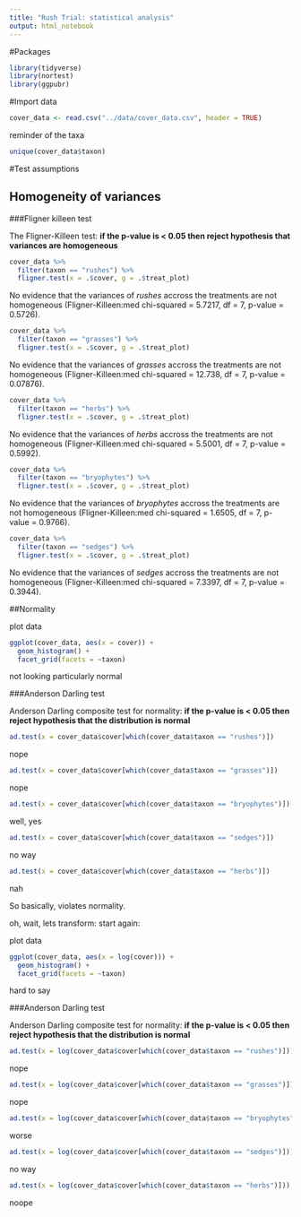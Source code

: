 ```yaml
---
title: "Rush Trial: statistical analysis"
output: html_notebook
---
```


#Packages
```r
library(tidyverse)
library(nortest)
library(ggpubr)
```

#Import data
```r
cover_data <- read.csv("../data/cover_data.csv", header = TRUE)
```


reminder of the taxa
```r
unique(cover_data$taxon)
```



#Test assumptions

## Homogeneity of variances

###Fligner killeen test

The Fligner-Killeen test: **if the p-value is < 0.05 then reject hypothesis that variances are homogeneous**

```r
cover_data %>% 
  filter(taxon == "rushes") %>% 
  fligner.test(x = .$cover, g = .$treat_plot)
```

No evidence that the variances of *rushes* accross the treatments are not homogeneous (Fligner-Killeen:med chi-squared = 5.7217, df = 7, p-value = 0.5726).


```r
cover_data %>% 
  filter(taxon == "grasses") %>% 
  fligner.test(x = .$cover, g = .$treat_plot)
```

No evidence that the variances of *grasses* accross the treatments are not homogeneous (Fligner-Killeen:med chi-squared = 12.738, df = 7, p-value = 0.07876).


```r
cover_data %>% 
  filter(taxon == "herbs") %>% 
  fligner.test(x = .$cover, g = .$treat_plot)
```

No evidence that the variances of *herbs* accross the treatments are not homogeneous (Fligner-Killeen:med chi-squared = 5.5001, df = 7, p-value = 0.5992).


```r
cover_data %>% 
  filter(taxon == "bryophytes") %>% 
  fligner.test(x = .$cover, g = .$treat_plot)
```

No evidence that the variances of *bryophytes* accross the treatments are not homogeneous (Fligner-Killeen:med chi-squared = 1.6505, df = 7, p-value = 0.9766).


```r
cover_data %>% 
  filter(taxon == "sedges") %>% 
  fligner.test(x = .$cover, g = .$treat_plot)
```

No evidence that the variances of *sedges* accross the treatments are not homogeneous (Fligner-Killeen:med chi-squared = 7.3397, df = 7, p-value = 0.3944).


##Normality

plot data
```r
ggplot(cover_data, aes(x = cover)) +
  geom_histogram() +
  facet_grid(facets = ~taxon)
```

not looking particularly normal


###Anderson Darling test

Anderson Darling composite test for normality: **if the p-value is < 0.05 then reject hypothesis that the distribution is normal**


```r
ad.test(x = cover_data$cover[which(cover_data$taxon == "rushes")])
```
nope



```r
ad.test(x = cover_data$cover[which(cover_data$taxon == "grasses")])
```
nope


```r
ad.test(x = cover_data$cover[which(cover_data$taxon == "bryophytes")])
```
well, yes


```r
ad.test(x = cover_data$cover[which(cover_data$taxon == "sedges")])
```
no way


```r
ad.test(x = cover_data$cover[which(cover_data$taxon == "herbs")])
```
nah


So basically, violates normality. 

oh, wait, lets transform: start again: 

plot data
```r
ggplot(cover_data, aes(x = log(cover))) +
  geom_histogram() +
  facet_grid(facets = ~taxon)
```

hard to say


###Anderson Darling test

Anderson Darling composite test for normality: **if the p-value is < 0.05 then reject hypothesis that the distribution is normal**


```r
ad.test(x = log(cover_data$cover[which(cover_data$taxon == "rushes")]))
```
nope



```r
ad.test(x = log(cover_data$cover[which(cover_data$taxon == "grasses")]))
```
nope


```r
ad.test(x = log(cover_data$cover[which(cover_data$taxon == "bryophytes")]))
```
worse


```r
ad.test(x = log(cover_data$cover[which(cover_data$taxon == "sedges")]))
```
no way


```r
ad.test(x = log(cover_data$cover[which(cover_data$taxon == "herbs")]))
```
noope



